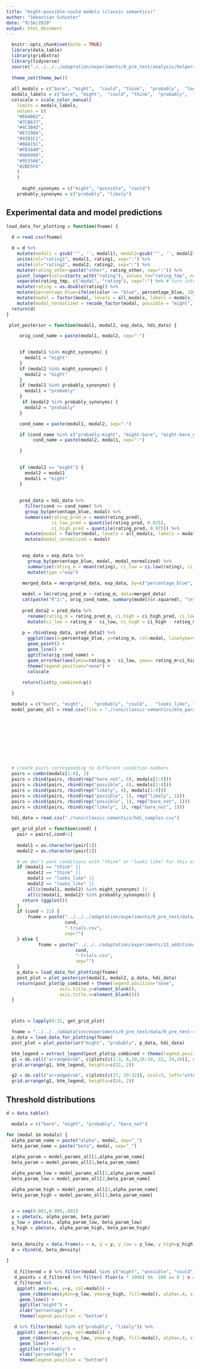 ```yaml
---
title: "might-possible-could models (classic semantics)"
author: "Sebastian Schuster"
date: "9/16/2020"
output: html_document
---
```


```r
  knitr::opts_chunk$set(echo = TRUE)
  library(data.table)
  library(gridExtra)
  library(tidyverse)
  source("./../../../adaptation/experiments/0_pre_test/analysis/helpers.R")
  
  theme_set(theme_bw())
  
  all_modals = c("bare", "might",  "could", "think",  "probably",  "looks_like", "bare_not", "other", "possible", "likely")
  modals_labels = c("bare", "might",  "could", "think",  "probably",  "looks like", "bare not", "other",  "possible", "likely")
  colscale = scale_color_manual(
    limits = modals_labels,
    values = c(
    "#E6AB02",
    "#7CB637",
    "#4C3B4D",
    "#E7298A",
    "#4381C1",
    "#08415C",
    "#FB3640",
    "#999999",
    "#9555A6",
    "#2BE5F6"
    )
    )
  
      might_synonyms = c("might", "possible", "could")
    probably_synonyms = c("probably", "likely")

```

## Experimental data and model predictions

```r
load_data_for_plotting = function(fname) {
  
  d = read.csv(fname)

  d = d %>% 
    mutate(modal1 = gsub('"', '', modal1), modal2=gsub('"', '', modal2), color = gsub('"', '', color)) %>% # remove quotes
    unite(col="rating1", modal1, rating1, sep=":") %>% 
    unite(col="rating2", modal2, rating2, sep=":") %>%
    mutate(rating_other=paste("other", rating_other, sep=":")) %>%
    pivot_longer(cols=starts_with("rating"), values_to="rating_tmp", names_to="col_name") %>%
    separate(rating_tmp, c("modal", "rating"), sep=":") %>% # turn into long table format
    mutate(rating = as.double(rating)) %>% 
    mutate(percentage_blue=ifelse(color == "blue", percentage_blue, 100-percentage_blue)) %>%
    mutate(modal = factor(modal, levels = all_modals, labels = modals_labels, ordered = TRUE)) %>%
    mutate(modal_normalized = recode_factor(modal, possible = "might", could="might", likely="probably", .ordered = TRUE)) 
  return(d)
}

 plot_posterior = function(modal1, modal2, exp_data, hdi_data) {

     orig_cond_name = paste(modal1, modal2, sep="-")

   
     if (modal1 %in% might_synonyms) {
       modal1 = "might"
     }
     if (modal2 %in% might_synonyms) {
       modal2 = "might"
     }
     if (modal1 %in% probably_synonyms) {
       modal1 = "probably"
     }
      if (modal2 %in% probably_synonyms) {
       modal2 = "probably"
     }

     cond_name = paste(modal1, modal2, sep="-")

     if (cond_name %in% c("probably-might", "might-bare", "might-bare_not", "probably-bare", "probably-bare_not")) {
          cond_name = paste(modal2, modal1, sep="-")

     }
     
     
     if (modal2 == "might") {
       modal2 = modal1
       modal1 = "might"
     }
     
     
     pred_data = hdi_data %>% 
       filter(cond == cond_name) %>%
       group_by(percentage_blue, modal) %>%
       summarise(rating_pred_m = mean(rating_pred), 
                 ci_low_pred = quantile(rating_pred, 0.025), 
                 ci_high_pred = quantile(rating_pred, 0.975)) %>%
       mutate(modal = factor(modal, levels = all_modals, labels = modals_labels, ordered = TRUE)) %>%
       mutate(modal_normalized = modal)
      

      exp_data = exp_data %>% 
        group_by(percentage_blue, modal, modal_normalized) %>%
        summarise(rating_m = mean(rating), ci_low = ci.low(rating), ci_high = ci.high(rating)) %>%
        mutate(type ="exp")
        
      merged_data = merge(pred_data, exp_data, by=c("percentage_blue", "modal_normalized"))

      model = lm(rating_pred_m ~ rating_m, data=merged_data)
      cat(paste("R^2:", orig_cond_name, summary(model)$r.squared), "\n")
      
      pred_data2 = pred_data %>%
        rename(rating_m = rating_pred_m, ci_high = ci_high_pred, ci_low = ci_low_pred) %>%
        mutate(ci_low = rating_m - ci_low, ci_high = ci_high - rating_m, type="model")
      
      p = rbind(exp_data, pred_data2) %>%
        ggplot(aes(x=percentage_blue, y=rating_m, col=modal, linetype=type)) + 
        geom_point() + 
        geom_line() + 
        ggtitle(orig_cond_name) + 
        geom_errorbar(aes(ymin=rating_m - ci_low, ymax= rating_m+ci_high, linetype="exp")) +
        theme(legend.position="none") +
        colscale 
      
      return(list(p_combined=p))

  }

```


```r

  modals = c("bare", "might",    "probably", "could",   "looks_like", "think", "possible", "likely", "bare_not")
  model_params_all = read.csv(file = "./runs/classic-semantics/mle_params.csv")
 

  
  







```


```r

  # create pairs corresponding to different condition numbers
  pairs = combn(modals[1:6], 2)
  pairs = cbind(pairs, rbind(rep("bare_not", 6), modals[1:6]))
  pairs = cbind(pairs, rbind(rep("possible", 4), modals[1:4]))
  pairs = cbind(pairs, rbind(rep("likely", 4), modals[1:4]))
  pairs = cbind(pairs, rbind(rep("possible", 1), rep("likely", 1)))
  pairs = cbind(pairs, rbind(rep("possible", 1), rep("bare_not", 1)))
  pairs = cbind(pairs, rbind(rep("likely", 1), rep("bare_not", 1)))
  
  hdi_data = read.csv("./runs/classic-semantics/hdi_samples.csv")

  get_grid_plot = function(cond) {
    pair = pairs[,cond+1]
    
    modal1 = as.character(pair[1])
    modal2 = as.character(pair[2])

    # we don't want conditions with "think" or "looks like" for this experiment
    if (modal1 == "think" || 
        modal2 == "think" || 
        modal1 == "looks_like" || 
        modal2 == "looks_like" ||
        all(c(modal1, modal2) %in% might_synonyms) ||
        all(c(modal1, modal2) %in% probably_synonyms)) {
      return (ggplot())
    }
    if (cond < 21) {
        fname = paste("../../../adaptation/experiments/0_pre_test/data/0_pre_test-cond", 
                      cond,
                      "-trials.csv", 
                      sep="")
    } else {
            fname = paste("../../../adaptation/experiments/13_additional_norming/data/13_additional_norming-cond", 
                          cond, 
                          "-trials.csv", 
                          sep="")
    }
    p_data = load_data_for_plotting(fname)
    post_plot = plot_posterior(modal1, modal2, p_data, hdi_data)
    return(post_plot$p_combined + theme(legend.position="none", 
                    axis.title.y=element_blank(), 
                    axis.title.x=element_blank()))
  }



  plots = lapply(0:31, get_grid_plot)

  fname = "../../../adaptation/experiments/0_pre_test/data/0_pre_test-cond5_2-trials.csv"
  p_data = load_data_for_plotting(fname)
  post_plot = plot_posterior("might", "probably", p_data, hdi_data)

  btm_legend = extract_legend(post_plot$p_combined + theme(legend.position = "bottom"))
  g1 = do.call("arrangeGrob", c(plots[c(1:3, 6,10,16:19, 22, 24,26)], ncol=3, left="utterance rating", bottom="event probability"))
  grid.arrange(g1, btm_legend, heights=c(32, 2))
```

```r
  g2 = do.call("arrangeGrob", c(plots[c(27, 29:32)], ncol=3, left="utterance rating", bottom="event probability"))
  grid.arrange(g2, btm_legend, heights=c(24, 2))
```




## Threshold distributions

```r
d = data.table()

  modals = c("bare", "might", "probably", "bare_not")

for (modal in modals) {
  alpha_param_name = paste("alpha", modal, sep="_")
  beta_param_name = paste("beta", modal, sep="_")
  
  alpha_param = model_params_all[1,alpha_param_name]
  beta_param = model_params_all[1,beta_param_name]

  alpha_param_low = model_params_all[2,alpha_param_name]
  beta_param_low = model_params_all[2,beta_param_name]

  alpha_param_high = model_params_all[3,alpha_param_name]
  beta_param_high = model_params_all[3,beta_param_name]

      
  x = seq(0.001,0.999,.001)
  y = pbeta(x, alpha_param, beta_param)
  y_low = pbeta(x, alpha_param_low, beta_param_low)
  y_high = pbeta(x, alpha_param_high, beta_param_high)

  
  beta_density = data.frame(x = x, y = y, y_low = y_low, y_high=y_high, modal = modal)
  d = rbind(d, beta_density)
  
}
  
   d_filtered = d %>% filter(modal %in% c("might", "possible", "could"))
   d_points = d_filtered %>% filter( floor(x * 1000) %%  100 == 0 | x == 0.999 | x == 0.001)
   d_filtered %>%
    ggplot( aes(x=x, y=y, col=modal)) + 
     geom_ribbon(aes(ymin=y_low, ymax=y_high, fill=modal), alpha=.4, size=0) +
     geom_line() + 
     ggtitle("might") + 
     xlab("percentage") + 
     theme(legend.position = "bottom")

   d %>% filter(modal %in% c("probably", "likely")) %>%
    ggplot( aes(x=x, y=y, col=modal)) + 
     geom_ribbon(aes(ymin=y_low, ymax=y_high, fill=modal), alpha=.4, size=0) +
     geom_line() + 
     ggtitle("probably") + 
     xlab("percentage") + 
     theme(legend.position = "bottom")

   

```

